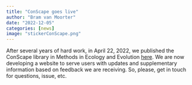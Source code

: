 ```yaml
---
title: "ConScape goes live"
author: "Bram van Moorter"
date: "2022-12-05"
categories: [news]
image: "stickerConScape.png"
---
```


After several years of hard work, in April 22, 2022, we published the ConScape library in Methods in Ecology and Evolution [here](https://besjournals.onlinelibrary.wiley.com/doi/full/10.1111/2041-210X.13850). We are now developing a website to serve users with updates and supplementary information based on feedback we are receiving. So, please, get in touch for questions, issue, etc.
